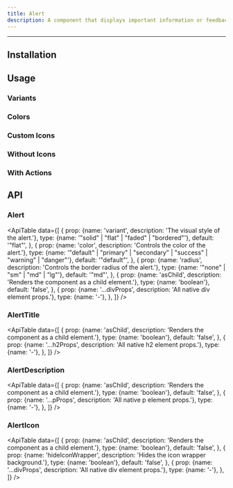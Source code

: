 ```yaml
---
title: Alert
description: A component that displays important information or feedback to users.
---
```



<ComponentLinks name="Alert" />

---

## Installation

<PackageManagers packageName="alert" />

## Usage

<CodeDemo code={AlertDemos.usage} />

### Variants

<CodeDemo code={AlertDemos.variants} />

### Colors

<CodeDemo code={AlertDemos.colors} />

### Custom Icons

<CodeDemo code={AlertDemos.customIcons} />

### Without Icons

<CodeDemo code={AlertDemos.withoutIcons} />

### With Actions

<CodeDemo code={AlertDemos.withActions} />

## API

### Alert

<ApiTable
  data={[
    {
      prop: {name: 'variant', description: 'The visual style of the alert.'},
      type: {name: '"solid" | "flat" | "faded" | "bordered"'},
      default: '"flat"',
    },
    {
      prop: {name: 'color', description: 'Controls the color of the alert.'},
      type: {name: '"default" | "primary" | "secondary" | "success" | "warning" | "danger"'},
      default: '"default"',
    },
    {
      prop: {name: 'radius', description: 'Controls the border radius of the alert.'},
      type: {name: '"none" | "sm" | "md" | "lg"'},
      default: '"md"',
    },
    {
      prop: {name: 'asChild', description: 'Renders the component as a child element.'},
      type: {name: 'boolean'},
      default: 'false',
    },
    {
      prop: {name: '...divProps', description: 'All native div element props.'},
      type: {name: '-'},
    },
  ]}
/>

### AlertTitle

<ApiTable
  data={[
    {
      prop: {name: 'asChild', description: 'Renders the component as a child element.'},
      type: {name: 'boolean'},
      default: 'false',
    },
    {
      prop: {name: '...h2Props', description: 'All native h2 element props.'},
      type: {name: '-'},
    },
  ]}
/>

### AlertDescription

<ApiTable
  data={[
    {
      prop: {name: 'asChild', description: 'Renders the component as a child element.'},
      type: {name: 'boolean'},
      default: 'false',
    },
    {
      prop: {name: '...pProps', description: 'All native p element props.'},
      type: {name: '-'},
    },
  ]}
/>

### AlertIcon

<ApiTable
  data={[
    {
      prop: {name: 'asChild', description: 'Renders the component as a child element.'},
      type: {name: 'boolean'},
      default: 'false',
    },
    {
      prop: {name: 'hideIconWrapper', description: 'Hides the icon wrapper background.'},
      type: {name: 'boolean'},
      default: 'false',
    },
    {
      prop: {name: '...divProps', description: 'All native div element props.'},
      type: {name: '-'},
    },
  ]}
/>
